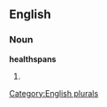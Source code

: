 
==English==

===Noun===
'''healthspans'''

# {{plural of|[[healthspan]]}}

[[Category:English plurals]]